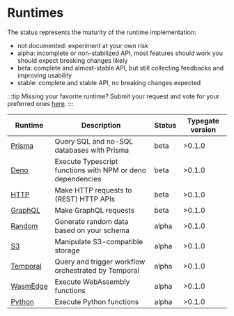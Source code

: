 # Runtimes

The status represents the maturity of the runtime implementation:

- not documented: experiment at your own risk
- alpha: incomplete or non-stabilized API, most features should work you should expect breaking changes likely
- beta: complete and almost-stable API, but still collecting feedbacks and improving usability
- stable: complete and stable API, no breaking changes expected

:::tip Missing your favorite runtime?
Submit your request and vote for your preferred ones [here](https://github.com/metatypedev/metatype/discussions/305).
:::

| Runtime                         | Description                                                | Status | Typegate version |
| ------------------------------- | ---------------------------------------------------------- | ------ | ---------------- |
| [Prisma](./runtimes/prisma)     | Query SQL and no-SQL databases with Prisma                 | beta   | >0.1.0           |
| [Deno](./runtimes/deno)         | Execute Typescript functions with NPM or deno dependencies | beta   | >0.1.0           |
| [HTTP](./runtimes/http)         | Make HTTP requests to (REST) HTTP APIs                     | beta   | >0.1.0           |
| [GraphQL](./runtimes/graphql)   | Make GraphQL requests                                      | beta   | >0.1.0           |
| [Random](./runtimes/random)     | Generate random data based on your schema                  | alpha  | >0.1.0           |
| [S3](./runtimes/s3)             | Manipulate S3-compatible storage                           | alpha  | >0.1.0           |
| [Temporal](./runtimes/temporal) | Query and trigger workflow orchestrated by Temporal        | alpha  | >0.1.0           |
| [WasmEdge](./runtimes/wasmedge) | Execute WebAssembly functions                              | alpha  | >0.1.0           |
| [Python](./runtimes/python)     | Execute Python functions                                   | alpha  | >0.1.0           |
